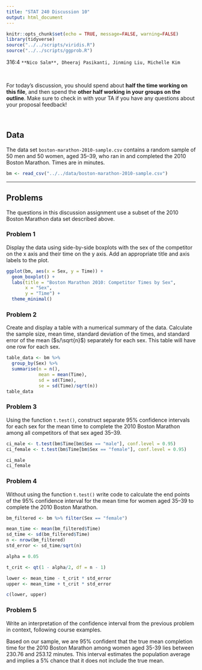 ```yaml
---
title: "STAT 240 Discussion 10"
output: html_document
---
```


```r
knitr::opts_chunk$set(echo = TRUE, message=FALSE, warning=FALSE)
library(tidyverse)
source("../../scripts/viridis.R")
source("../../scripts/ggprob.R")
```

316:4 ``**Nico Salm**, Dheeraj Pasikanti, Jinming Liu, Michelle Kim``

<br/>

For today's discussion, you should spend about **half the time working on this file**, and then spend the **other half working in your groups on the outline**. Make sure to check in with your TA if you have any questions about your proposal feedback!

<br/>


## Data

The data set `boston-marathon-2010-sample.csv` contains a random sample of 50 men and 50 women, aged 35--39, who ran in and completed the 2010 Boston Marathon.
Times are in minutes.

```r
bm <- read_csv("../../data/boston-marathon-2010-sample.csv")
```

---

## Problems

The questions in this discussion assignment use a subset of the 2010 Boston Marathon data set described above.

### Problem 1

Display the data using side-by-side boxplots with the sex of the competitor on the x axis and their time on the y axis.
Add an appropriate title and axis labels to the plot.

```r
ggplot(bm, aes(x = Sex, y = Time)) +
  geom_boxplot() +
  labs(title = "Boston Marathon 2010: Competitor Times by Sex",
       x = "Sex",
       y = "Time") +
  theme_minimal()
```


### Problem 2

Create and display a table with a numerical summary of the data.
Calculate the sample size, mean time, standard deviation of the times, and standard error of the mean ($s/\sqrt{n}$) separately for each sex.
This table will have one row for each sex.

```r
table_data <- bm %>% 
  group_by(Sex) %>% 
  summarise(n = n(),
            mean = mean(Time),
            sd = sd(Time),
            se = sd(Time)/sqrt(n))
table_data
```


### Problem 3

Using the function `t.test()`, construct separate 95% confidence intervals for each sex for the mean time to complete the 2010 Boston Marathon among all competitors of that sex aged 35--39.

```r

ci_male <- t.test(bm$Time[bm$Sex == "male"], conf.level = 0.95)
ci_female <- t.test(bm$Time[bm$Sex == "female"], conf.level = 0.95)

ci_male
ci_female

```


### Problem 4

Without using the function `t.test()` write code to calculate the end points of the 95% confidence interval for the mean time for women aged 35--39 to complete the 2010 Boston Marathon.

```r
bm_filtered <- bm %>% filter(Sex == "female")

mean_time <- mean(bm_filtered$Time)
sd_time <- sd(bm_filtered$Time)
n <- nrow(bm_filtered)
std_error <- sd_time/sqrt(n)

alpha = 0.05

t_crit <- qt(1 - alpha/2, df = n - 1)

lower <- mean_time - t_crit * std_error
upper <- mean_time + t_crit * std_error

c(lower, upper)

```


### Problem 5

Write an interpretation of the confidence interval from the previous problem in context, following course examples.

Based on our sample, we are 95% confident that the true mean completion time for the 2010 Boston Marathon among women aged 35-39 lies between 230.76 and 253.12 minutes. This interval estimates the population average and implies a 5% chance that it does not include the true mean.

